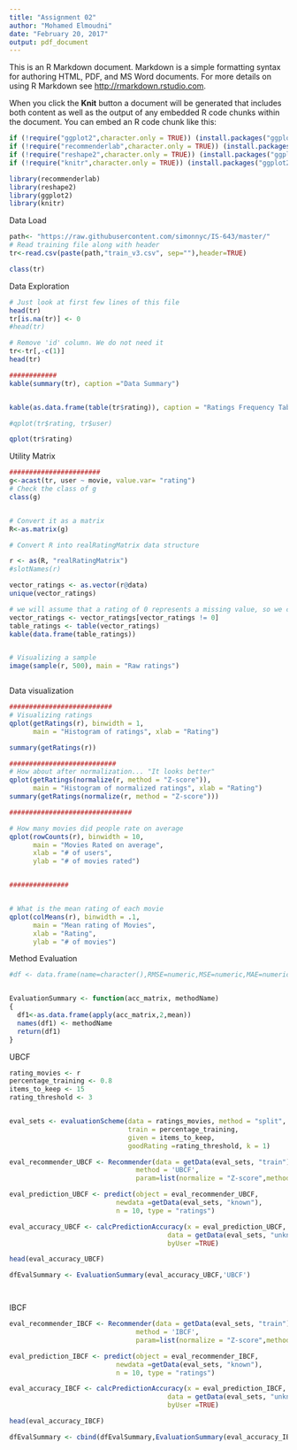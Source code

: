 ```yaml
---
title: "Assignment 02"
author: "Mohamed Elmoudni"
date: "February 20, 2017"
output: pdf_document
---
```


This is an R Markdown document. Markdown is a simple formatting syntax for authoring HTML, PDF, and MS Word documents. For more details on using R Markdown see <http://rmarkdown.rstudio.com>.

When you click the **Knit** button a document will be generated that includes both content as well as the output of any embedded R code chunks within the document. You can embed an R code chunk like this:

```r


if (!require("ggplot2",character.only = TRUE)) (install.packages("ggplot2",repos = "http://cran.us.r-project.org", dep=TRUE))
if (!require("recommenderlab",character.only = TRUE)) (install.packages("ggplot2",repos = "http://cran.us.r-project.org", dep=TRUE))
if (!require("reshape2",character.only = TRUE)) (install.packages("ggplot2",repos = "http://cran.us.r-project.org", dep=TRUE))
if (!require("knitr",character.only = TRUE)) (install.packages("ggplot2",repos = "http://cran.us.r-project.org", dep=TRUE))

library(recommenderlab)
library(reshape2)
library(ggplot2)
library(knitr)

```

Data Load

```r

path<- "https://raw.githubusercontent.com/simonnyc/IS-643/master/"
# Read training file along with header
tr<-read.csv(paste(path,"train_v3.csv", sep=""),header=TRUE)

class(tr)


```

Data Exploration 

```r
# Just look at first few lines of this file
head(tr)
tr[is.na(tr)] <- 0
#head(tr)

# Remove 'id' column. We do not need it
tr<-tr[,-c(1)]
head(tr)

############
kable(summary(tr), caption ="Data Summary")


kable(as.data.frame(table(tr$rating)), caption = "Ratings Frequency Table")

#qplot(tr$rating, tr$user)

qplot(tr$rating)
```


Utility Matrix
```r

#######################
g<-acast(tr, user ~ movie, value.var= "rating")
# Check the class of g
class(g)


# Convert it as a matrix
R<-as.matrix(g)

# Convert R into realRatingMatrix data structure

r <- as(R, "realRatingMatrix")
#slotNames(r)

vector_ratings <- as.vector(r@data)
unique(vector_ratings)

# we will assume that a rating of 0 represents a missing value, so we can remove them from vector_ratings:
vector_ratings <- vector_ratings[vector_ratings != 0]
table_ratings <- table(vector_ratings)
kable(data.frame(table_ratings))


# Visualizing a sample 
image(sample(r, 500), main = "Raw ratings")



```

Data visualization

```r
##########################
# Visualizing ratings
qplot(getRatings(r), binwidth = 1, 
      main = "Histogram of ratings", xlab = "Rating")

summary(getRatings(r))

###########################
# How about after normalization... "It looks better" 
qplot(getRatings(normalize(r, method = "Z-score")),
      main = "Histogram of normalized ratings", xlab = "Rating") 
summary(getRatings(normalize(r, method = "Z-score")))

###############################

# How many movies did people rate on average
qplot(rowCounts(r), binwidth = 10, 
      main = "Movies Rated on average", 
      xlab = "# of users", 
      ylab = "# of movies rated")


###############


# What is the mean rating of each movie
qplot(colMeans(r), binwidth = .1, 
      main = "Mean rating of Movies", 
      xlab = "Rating", 
      ylab = "# of movies")


```



Method Evaluation


```r
#df <- data.frame(name=character(),RMSE=numeric,MSE=numeric,MAE=numeric)


EvaluationSummary <- function(acc_matrix, methodName)
{
  df1<-as.data.frame(apply(acc_matrix,2,mean))
  names(df1) <- methodName 
  return(df1)
}

```



UBCF
```r
rating_movies <- r
percentage_training <- 0.8
items_to_keep <- 15
rating_threshold <- 3


eval_sets <- evaluationScheme(data = ratings_movies, method = "split",
                              train = percentage_training, 
                              given = items_to_keep, 
                              goodRating =rating_threshold, k = 1) 

eval_recommender_UBCF <- Recommender(data = getData(eval_sets, "train"),
                                method = 'UBCF', 
                                param=list(normalize = "Z-score",method="Cosine"))

eval_prediction_UBCF <- predict(object = eval_recommender_UBCF, 
                           newdata =getData(eval_sets, "known"), 
                           n = 10, type = "ratings")

eval_accuracy_UBCF <- calcPredictionAccuracy(x = eval_prediction_UBCF, 
                                        data = getData(eval_sets, "unknown"), 
                                        byUser =TRUE)

head(eval_accuracy_UBCF)

dfEvalSummary <- EvaluationSummary(eval_accuracy_UBCF,'UBCF')




```


IBCF
```r

eval_recommender_IBCF <- Recommender(data = getData(eval_sets, "train"),
                                method = 'IBCF', 
                                param=list(normalize = "Z-score",method="Cosine"))

eval_prediction_IBCF <- predict(object = eval_recommender_IBCF, 
                           newdata =getData(eval_sets, "known"), 
                           n = 10, type = "ratings")

eval_accuracy_IBCF <- calcPredictionAccuracy(x = eval_prediction_IBCF, 
                                        data = getData(eval_sets, "unknown"), 
                                        byUser =TRUE)

head(eval_accuracy_IBCF)

dfEvalSummary <- cbind(dfEvalSummary,EvaluationSummary(eval_accuracy_IBCF,'IBCF'))

```







